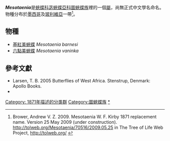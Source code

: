 {{noteTA
|G1=Butterfly
}}
{{Italic title}}
{{Automatic Taxobox
| taxon = Mesotaenia
| authority = Kirby, 1871
| type_species = [[六點美蛺蝶|六點美蛺蝶]]<br />''Mesotaenia vaninka''
| type_species_authority = (Hewitson, 1855)
| subdivision_ranks = 物種
| subdivision = 共2種，詳見正文。
| synonyms =
* ''Callitaenia'' <small> C. Felder, 1861 </small>
}}

'''''Mesotaenia'''''是[[蛺蝶科|蛺蝶科]][[苾蛺蝶亞科|苾蛺蝶亞科]][[圖蛺蝶族|圖蛺蝶族]]裡的一個[[屬|屬]]，尚無正式中文學名命名。物種分布於[[墨西哥|墨西哥]]及[[玻利維亞|玻利維亞]]一帶<ref>Brower, Andrew V. Z. 2009. Mesotaenia W. F. Kirby 1871 replacement name. Version 25 May 2009 (under construction). http://tolweb.org/Mesotaenia/70516/2009.05.25 {{Wayback|url=http://tolweb.org/Mesotaenia/70516/2009.05.25 |date=20200810193830 }} in The Tree of Life Web Project, http://tolweb.org/ {{Wayback|url=http://tolweb.org/ |date=20110515100516 }}</ref>。

== 物種 ==
* [[基紅美蛺蝶|基紅美蛺蝶]] ''Mesotaenia barnesi''
* [[六點美蛺蝶|六點美蛺蝶]] ''Mesotaenia vaninka''

== 參考文獻 ==
<references/>
* Larsen, T. B. 2005 Butterflies of West Africa. Stenstrup, Denmark: Apollo Books.
* {{Cite book | author = 寿建新 周尧 李宇飞 | title = 世界蝴蝶分類名錄 | location = 中國 | publisher = 陝西科學技術出版社 | date = 2006-04-01 | ISBN = 9787536936768 | language= zh-hans }}

{{Commons category|Mesotaenia}}

{{苾蛺蝶亞科}}

{{taxonbar}}
[[Category:_1871年描述的分类群|Category: 1871年描述的分类群]]
[[Category:圖蛺蝶族|Category:圖蛺蝶族]]
[[Category:Mesotaenia|*]]